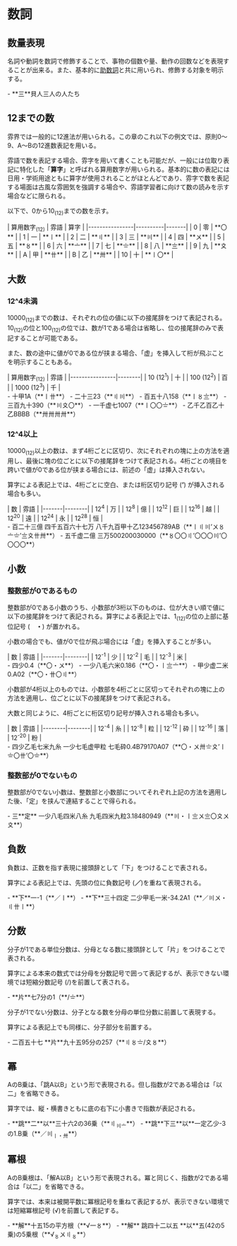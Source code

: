 
# 数詞

## 数量表現

名詞や動詞を数詞で修飾することで、事物の個数や量、動作の回数などを表現することが出来る。また、基本的に[助数詞](../09)と共に用いられ、修飾する対象を明示する。

<PBox>
- <PPron text="三.貝.人">**三**貝人</PPron><Translate>三人の人たち</Translate>
</PBox>

## 12までの数

雰界では一般的に12進法が用いられる。この章のこれ以下の例文では、原則0～9、A～Bの12進数表記を用いる。

雰語で数を表記する場合、雰字を用いて書くことも可能だが、一般には位取り表記に特化した「**算字**」と呼ばれる算用数字が用いられる。基本的に数の表記には日用・学術用途ともに算字が使用されることがほとんどであり、雰字で数を表記する場面は古風な雰囲気を強調する場合や、雰語学習者に向けて数の読みを示す場合などに限られる。

以下で、0から10<sub>(12)</sub>までの数を示す。

<div className="tableBox">
| 算用数字<sub>(12)</sub> | 雰語  | 算字 |
|----------------|----------|-------|
| 0    | <PPron text="零">零</PPron> | <Misqo>**〇**</Misqo>   |
| 1    | <PPron text="一">一</PPron> | <Misqo>**〡**</Misqo>   |
| 2    | <PPron text="二">二</PPron> | <Misqo>**〢**</Misqo>   |
| 3    | <PPron text="三">三</PPron> | <Misqo>**〣**</Misqo>   |
| 4    | <PPron text="四">四</PPron> | <Misqo>**〤**</Misqo>   |
| 5    | <PPron text="五">五</PPron> | <Misqo>**〥**</Misqo>   |
| 6    | <PPron text="六">六</PPron> | <Misqo>**〦**</Misqo>   |
| 7    | <PPron text="七">七</PPron> | <Misqo>**〧**</Misqo>   |
| 8    | <PPron text="八">八</PPron> | <Misqo>**〨**</Misqo>   |
| 9    | <PPron text="九">九</PPron> | <Misqo>**〩**</Misqo>   |
| A    | <PPron text="甲">甲</PPron> | <Misqo>**〹**</Misqo>   |
| B    | <PPron text="乙">乙</PPron> | <Misqo>**〺**</Misqo>   |
| 10   | <PPron text="十">十</PPron> | <Misqo>**〡〇**</Misqo> |
</div>

## 大数

### 12^4未満

10000<sub>(12)</sub>までの数は、それぞれの位の値に以下の接尾辞をつけて表記される。10<sub>(12)</sub>の位と100<sub>(12)</sub>の位では、数が1である場合は省略し、位の接尾辞のみで表記することが可能である。

また、数の途中に値が0である位が挟まる場合、「<PPron text="虚">虚</PPron>」を挿入して桁が飛ぶことを明示することもある。

<div className="tableBox">
| 算用数字<sub>(12)</sub> | 雰語  |
|----------------|--------|
| 10 (12<sup>1</sup>)            | <PPron text="十">十</PPron> |
| 100 (12<sup>2</sup>)           | <PPron text="百">百</PPron> |
| 1000 (12<sup>3</sup>)          | <PPron text="千">千</PPron> |
</div>

<PBox>
- <PPron text="十.甲">十甲</PPron><Translate>1A（<Misqo>**〡〹**</Misqo>）</Translate>
- <PPron text="二十.三">二十三</PPron><Translate>23（<Misqo>**〢〣**</Misqo>）</Translate>
- <PPron text="百.五十.八">百五十八</PPron><Translate>158（<Misqo>**〡〥〨**</Misqo>）</Translate>
- <PPron text="三百.九十">三百九十</PPron><Translate>390（<Misqo>**〣〩〇**</Misqo>）</Translate>
- <PPron text="一千.虚.七">一千虚七</PPron><Translate>1007（<Misqo>**〡〇〇〧**</Misqo>）</Translate>
- <PPron text="乙千.乙百.乙十.乙">乙千乙百乙十乙</PPron><Translate>BBBB（<Misqo>**〺〺〺〺**</Misqo>）</Translate>
</PBox>

### 12^4以上

10000<sub>(12)</sub>以上の数は、まず4桁ごとに区切り、次にそれぞれの塊に上の方法を適用し、最後に塊の位ごとに以下の接尾辞をつけて表記される。4桁ごとの境目を跨いで値が0である位が挟まる場合には、前述の「<PText>虚</PText>」は挿入されない。

算字による表記上では、4桁ごとに空白、または桁区切り記号 (<Misqo>**’**</Misqo>) が挿入される場合も多い。

<div className="tableBox">
| 数    | 雰語  |
|-------|--------|
| 12<sup>4</sup>  | <PPron text="万">万</PPron> |
| 12<sup>8</sup>  | <PPron text="億">億</PPron> |
| 12<sup>12</sup> | <PPron text="巨">巨</PPron> |
| 12<sup>16</sup> | <PPron text="越">越</PPron> |
| 12<sup>20</sup> | <PPron text="遠">遠</PPron> |
| 12<sup>24</sup> | <PPron text="永">永</PPron> |
| 12<sup>28</sup> | <PPron text="恒">恒</PPron> |
</div>

<PBox>
- <PPron text="百.二十.三億.四千.五百.六十.七万.八千.九百.甲十.乙">百二十三億 四千五百六十七万 八千九百甲十乙</PPron><Translate>123456789AB（<Misqo>**〡〢〣’〤〥〦〧’〨〩〹〺**</Misqo>）</Translate>
- <PPron text="五千.虚.二億.三万">五千虚二億 三万</PPron><Translate>500200030000（<Misqo>**〥〇〇〢’〇〇〇〣’〇〇〇〇**</Misqo>）</Translate>
</PBox>

## 小数

### 整数部が0であるもの

整数部が0である小数のうち、小数部が3桁以下のものは、位が大きい順で値に以下の接尾辞をつけて表記される。算字による表記上では、1<sub>(12)</sub>の位の上部に基位記号 (**<Misqo>　・</Misqo>**) が置かれる。

小数の場合でも、値が0で位が飛ぶ場合には「<PText>虚</PText>」を挿入することが多い。

<div className="tableBox">
| 数    | 雰語 |
|-------|--------|
| 12<sup>-1</sup> | <PPron text="少">少</PPron> |
| 12<sup>-2</sup> | <PPron text="毛">毛</PPron> |
| 12<sup>-3</sup> | <PPron text="米">米</PPron> |
</div>

<PBox>
- <PPron text="四少">四少</PPron><Translate>0.4（<Misqo>**〇・〤**</Misqo>）</Translate>
- <PPron text="一少.八毛.六米">一少八毛六米</PPron><Translate>0.186（<Misqo>**〇・〡〨〦**</Misqo>）</Translate>
- <PPron text="甲少.虚.二米">甲少虚二米</PPron><Translate>0.A02（<Misqo>**〇・〹〇〢**</Misqo>）</Translate>
</PBox>

小数部が4桁以上のものでは、小数部を4桁ごとに区切ってそれぞれの塊に上の方法を適用し、位ごとに以下の接尾辞をつけて表記される。

大数と同じように、4桁ごとに桁区切り記号が挿入される場合も多い。

<div className="tableBox">
| 数     | 雰語 |
|--------|--------|
| 12<sup>-4</sup>  | <PPron text="糸">糸</PPron> |
| 12<sup>-8</sup>  | <PPron text="粒">粒</PPron> |
| 12<sup>-12</sup> | <PPron text="砕">砕</PPron> |
| 12<sup>-16</sup> | <PPron text="落">落</PPron> |
| 12<sup>-20</sup> | <PPron text="粉">粉</PPron> |
</div>

<PBox>
- <PPron text="四少.乙毛.七米.九糸.一少.七毛.虚.甲粒.七毛砕">四少乙毛七米九糸 一少七毛虚甲粒 七毛砕</PPron><Translate>0.4B79170A07（<Misqo>**〇・〤〺〧〩’〡〧〇〹’〇〧**</Misqo>）</Translate>
</PBox>

### 整数部が0でないもの

整数部が0でない小数は、整数部と小数部についてそれぞれ上記の方法を適用した後、「<PPron text="定">定</PPron>」を挟んで連結することで得られる。

<PBox>
- <PPron text="三.定.一少.八毛.四米.八糸.九毛.四米.九粒">三**定** 一少八毛四米八糸 九毛四米九粒</PPron><Translate>3.18480949（<Misqo>**〣・〡〨〤〨〇〩〤〩**</Misqo>）</Translate>
</PBox>

## 負数

負数は、正数を指す表現に接頭辞として「<PPron text="下">下</PPron>」をつけることで表される。

算字による表記上では、先頭の位に負数記号 (**<Misqo>／</Misqo>**)を重ねて表現される。

<PBox>
- <PPron text="下.一">**下**一</PPron><Translate>-1（<Misqo>**／〡**</Misqo>）</Translate>
- <PPron text="下.三十.四.定.二少.甲毛.一米">**下**三十四定 二少甲毛一米</PPron><Translate>-34.2A1（<Misqo>**／〣〤・〢〹〡**</Misqo>）</Translate>
</PBox>

## 分数

分子が1である単位分数は、分母となる数に接頭辞として「<PPron text="片">片</PPron>」をつけることで表される。

算字による本来の数式では分母を分数記号で囲って表記するが、表示できない環境では短縮分数記号 (<Misqo>/</Misqo>)を前置して表される。

<PBox>
- <PPron text="片.七">**片**七</PPron><Translate>7分の1（<Misqo>**/〧**</Misqo>）</Translate>
</PBox>

分子が1でない分数は、分子となる数を分母の単位分数に前置して表現する。

算字による表記上でも同様に、分子部分を前置する。

<PBox>
- <PPron text="二百.五十.七.片.九十.五">二百五十七 **片**九十五</PPron><Translate>95分の257（<Misqo>**〢〥〧/〩〥**</Misqo>）</Translate>
</PBox>

## 冪

AのB乗は、「<PPron text="跳.A.以.B">跳A以B</PPron>」という形で表現される。但し指数が2である場合は「<PText>以二</PText>」を省略できる。

算字では、縦・横書きともに底の右下に小書きで指数が表記される。

<PBox>
- <PPron text="跳.二.以.三十.六">**跳**二**以**三十六</PPron><Translate>2の36乗（<Misqo>**〢<sub>〣〦</sub>**</Misqo>）</Translate>
- <PPron text="跳.下.三.以.一.定.乙少">**跳**下三**以**一定乙少</PPron><Translate>-3の1.B乗（<Misqo>**／〣<sub>〡・〺</sub>**</Misqo>）</Translate>
</PBox>

## 冪根

AのB乗根は、「<PPron text="解.A.以.B">解A以B</PPron>」という形で表現される。冪と同じく、指数が2である場合は「<PText>以二</PText>」を省略できる。

算字では、本来は被開平数に冪根記号を重ねて表記するが、表示できない環境では短縮冪根記号 (<Misqo>√</Misqo>)を前置して表記する。

<PBox>
- <PPron text="解.十.五">**解**十五</PPron><Translate>15の平方根（<Misqo>**√一〥**</Misqo>）</Translate>
- <PPron text="解.跳.四十.二.以.五.以.五">**解** 跳四十二以五 **以**五</PPron><Translate>(42の5乗)の5乗根（<Misqo>**√<sub>〥</sub>〤〢<sub>〥</sub>**</Misqo>）</Translate>
</PBox>

